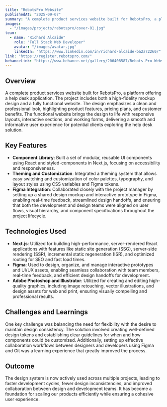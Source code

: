 ```yaml
---
title: "RebotsPro Website"
publishedAt: "2025-09-07"
summary: "A complete product services website built for RebotsPro, a platform offering a help desk application. The project includes both a high-fidelity mockup design and a fully functional website. The design emphasizes a clean and professional look, highlighting product features, pricing plans, and customer benefits. The functional website brings the design to life with responsive layouts, interactive sections, and working forms, delivering a smooth and informative user experience for potential clients exploring the help desk solution."
images:
  - "/images/projects/rebotspro/cover-01.jpg"
team:
  - name: "Richard Alcaide"
    role: "Full Stack Web Developer"
    avatar: "/images/avatar.jpg"
    linkedIn: "https://www.linkedin.com/in/richard-alcaide-ba2a72260/"
link: "https://register.rebotspro.com/"
behanceLink: "https://www.behance.net/gallery/206408587/Rebots-Pro-Website-Design"
---
```


## Overview

A complete product services website built for RebotsPro, a platform offering a help desk application. The project includes both a high-fidelity mockup design and a fully functional website. The design emphasizes a clean and professional look, highlighting product features, pricing plans, and customer benefits. The functional website brings the design to life with responsive layouts, interactive sections, and working forms, delivering a smooth and informative user experience for potential clients exploring the help desk solution.

## Key Features

- **Component Library**: Built a set of modular, reusable UI components using React and styled-components in Next.js, focusing on accessibility and responsiveness.
- **Theming and Customization**: Integrated a theming system that allows easy switching and customization of color palettes, typography, and layout styles using CSS variables and Figma tokens.
- **Figma Integration**: Collaborated closely with the project manager by setting up a shared design mockup and interactive prototype in Figma, enabling real-time feedback, streamlined design handoffs, and ensuring that both the development and design teams were aligned on user flows, visual hierarchy, and component specifications throughout the project lifecycle.

## Technologies Used

- **Next.js**: Utilized for building high-performance, server-rendered React applications with features like static site generation (SSG), server-side rendering (SSR), incremental static regeneration (ISR), and optimized routing for SEO and fast load times.
- **Figma**: Used to design, organize, and manage interactive prototypes and UI/UX assets, enabling seamless collaboration with team members, real-time feedback, and efficient design handoffs for development.
- **Adobe Photoshop and Illustrator**: Utilized for creating and editing high-quality graphics, including image retouching, vector illustrations, and design assets for web and print, ensuring visually compelling and professional results.
## Challenges and Learnings

One key challenge was balancing the need for flexibility with the desire to maintain design consistency. The solution involved creating well-defined design tokens and establishing clear guidelines for when and how components could be customized. Additionally, setting up effective collaboration workflows between designers and developers using Figma and Git was a learning experience that greatly improved the process.

## Outcome

The design system is now actively used across multiple projects, leading to faster development cycles, fewer design inconsistencies, and improved collaboration between design and development teams. It has become a foundation for scaling our products efficiently while ensuring a cohesive user experience.